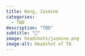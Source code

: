```yaml
---
title: Wang, Jasmine
categories: 
  - TBD
description: "TBD"
subtitle: "🔗"
image: headshots/jasmine.png
image-alt: Headshot of TA
---
```

